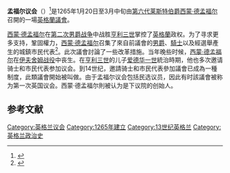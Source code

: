 '''孟福尔议会'''（{{lang-en|Simon de Montfort's Parliament}}）<ref>{{cite news |title=孟福尔议会 |url=http://202.196.13.196:1168/indexengine/entry_browse.cbs?db=dbk2&valueid=%C3%CF%B8%A3%B6%FB%D2%E9%BB%E1&indexvalue=%D3%A2%B9%FA%D2%E9%BB%E1%BE%FD%D6%F7%D6%C6 |publisher=《中国大百科全书》第二版}}</ref>是1265年1月20日至3月中旬由[[第六代莱斯特伯爵西蒙·德孟福尔|第六代莱斯特伯爵西蒙·德孟福尔]]召開的一場[[英格蘭議會|英格蘭議會]]。 

[[第六代莱斯特伯爵西蒙·德孟福尔|西蒙·德孟福尔]]在[[第二次男爵战争|第二次男爵战争]]中战胜[[亨利三世_(英格兰)|亨利三世]]掌控了[[英格蘭|英格蘭]]政权。为了寻求更多支持，鞏固權力，[[第六代莱斯特伯爵西蒙·德孟福尔|西蒙·德孟福尔]]召集了來自前議會的[[男爵|男爵]]、[[騎士|騎士]]以及經選舉產生的城鎮市民代表<ref>{{cite news |author1=作者：玛丽·普拉特·帕米利， 李菲 |title=英国简史 |url=https://books.google.com/books?id=RVVqDwAAQBAJ&pg=PT38&lpg=PT38&dq=%E5%AD%9F%E7%A6%8F%E5%B0%94%E8%AE%AE%E4%BC%9A&source=bl&ots=wpcRkNXhSl&sig=ACfU3U0eTmOBpbyEzLFsH-YfA25D_SeKMw&hl=zh-CN&sa=X&ved=2ahUKEwjwiN6I2LfqAhXV7WEKHYUrBawQ6AEwB3oECAgQAQ#v=onepage&q=%E5%AD%9F%E7%A6%8F%E5%B0%94%E8%AE%AE%E4%BC%9A&f=false |accessdate=2020-07-06 |archive-date=2020-08-02 |archive-url=https://web.archive.org/web/20200802090842/https://books.google.com/books?id=RVVqDwAAQBAJ&pg=PT38&lpg=PT38&dq=%E5%AD%9F%E7%A6%8F%E5%B0%94%E8%AE%AE%E4%BC%9A&source=bl&ots=wpcRkNXhSl&sig=ACfU3U0eTmOBpbyEzLFsH-YfA25D_SeKMw&hl=zh-CN&sa=X&ved=2ahUKEwjwiN6I2LfqAhXV7WEKHYUrBawQ6AEwB3oECAgQAQ#v=onepage&q=%E5%AD%9F%E7%A6%8F%E5%B0%94%E8%AE%AE%E4%BC%9A&f=false |dead-url=no }}</ref>。此次議會討論了一些改革措施。当年晚些时候，[[第六代莱斯特伯爵西蒙·德孟福尔|西蒙·德孟福尔]]在[[伊夫舍姆战役|伊夫舍姆战役]]中丧生。在[[亨利三世_(英格兰)|亨利三世]]的儿子[[爱德华一世|爱德华一世]]統治時期，他也多次邀请骑士和市民代表参加议会。到14世纪，邀請骑士和市民代表參加議會已成為一種制度，此類議會開始被叫做{{en-link|英格蘭下議院|House of Commons of England|下議院}}。由于孟福尔议会包括民选议员，因此有时該議會被称为第一次英国议会。西蒙·德孟福尔則被认为是下议院的创始人。

==参考文献==
{{reflist}}

{{中世紀英格蘭重要議會}}
{{Authority control}}

[[Category:英格兰议会|Category:英格兰议会]]
[[Category:1265年建立|Category:1265年建立]]
[[Category:13世纪英格兰|Category:13世纪英格兰]]
[[Category:英格兰政治史|Category:英格兰政治史]]